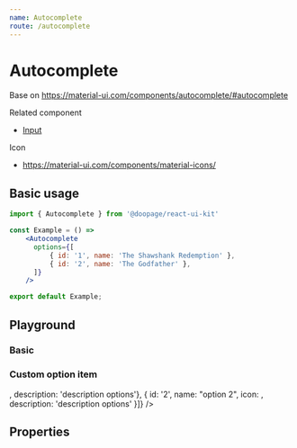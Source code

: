 ```yaml
---
name: Autocomplete
route: /autocomplete
---
```






# Autocomplete
Base on https://material-ui.com/components/autocomplete/#autocomplete

Related component
- [Input](https://huynhhuyhiep.github.io/doopage-react-ui-kit/input)

Icon
- https://material-ui.com/components/material-icons/

## Basic usage

```jsx
import { Autocomplete } from '@doopage/react-ui-kit'

const Example = () =>
    <Autocomplete
      options={[
          { id: '1', name: 'The Shawshank Redemption' },
          { id: '2', name: 'The Godfather' },
      ]}
    />

export default Example;
```

## Playground

### Basic
<Playground>
    <Autocomplete
        options={[
            {id: '1', name: 'The Shawshank Redemption'},
            {id: '2', name: 'The Godfather'},
        ]}
    />
</Playground>

### Custom option item
<Playground>
    <Autocomplete
        options={[
            {id: '1', name: "option 1", icon: <AdbIcon/>, description: 'description options'}, {
                id: '2',
                name: "option 2",
                icon: <AdbIcon/>,
                description: 'description options'
            }]}
    />
</Playground>


## Properties

<Props of={Autocomplete}/>
